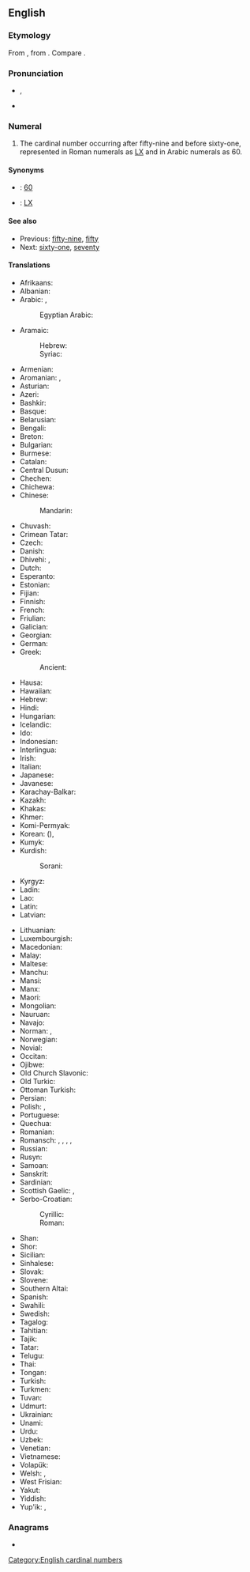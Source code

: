==English==
{{cardinalbox|en|59|60|61|fifty-nine|sixty-one|ord=sixtieth}}

===Etymology===
From {{inh|en|ang|sixtiġ}}, from {{inh|en|gem-pro|*sehs tigiwiz||sixty}}. Compare {{cog|sa|षष्टि}}.

===Pronunciation===
* {{enPR|sĭks'tē}}, {{IPA|/ˈsɪksti/|lang=en}}
* {{audio|en-us-sixty.ogg|Audio (US)|lang=en}} {{rfap|lang=en|This could be improved.}}

===Numeral===
{{head|en|numeral}}

# The cardinal number occurring after fifty-nine and before sixty-one, represented in Roman numerals as [[LX]] and in Arabic numerals as 60.

====Synonyms====
* {{w|Arabic numerals}}: [[60]]
* {{w|Roman numerals}}: [[LX]]

====See also====
* Previous: [[fifty-nine]], [[fifty]]
* Next: [[sixty-one]], [[seventy]]

====Translations====
{{trans-top|cardinal number}}
* Afrikaans: {{t|af|sestig}}
* Albanian: {{t+|sq|gjashtëdhjetë}}
* Arabic: {{t|ar|سِتِّينَ}}, {{qualifier|only nominative, formal}} {{t|ar|سِتُّونَ}}
*: Egyptian Arabic: {{t|arz|ستين|tr=sittīn}}
* Aramaic:
*: Hebrew: {{t-check|arc|שתין|c|tr=shtīn|sc=Hebr}}<!-- was attached to "Hawaiian": seems to belong here -->
*: Syriac: {{t-check|arc|ܫܬܝܢ|c|tr=shtīn|sc=Syrc}}
* Armenian: {{t+|hy|վաթսուն}}
* Aromanian: {{t|rup|shaidzãts}}, {{t|rup|shaidzãtsi}}
* Asturian: {{t+|ast|sesenta}}
* Azeri: {{t+|az|altmış}}
* Bashkir: {{t|ba|алтмыш|sc=Cyrl}}
* Basque: {{t+|eu|hirurogei}}
* Belarusian: {{t|be|шэ́сцьдзесят}}
* Bengali: {{t+|bn|ষাট|tr=shaţ|sc=Beng}}
* Breton: {{t+|br|tri-ugent}}
* Bulgarian: {{t|bg|шестдесет}}
* Burmese: {{t|my|ခြောက်ဆယ်|tr=chaukhsè|sc=Mymr}}
* Catalan: {{t+|ca|seixanta}}
* Central Dusun: {{t|dtp|onom nohopod}}
* Chechen: {{t|ce|кхузткъа}}
* Chichewa: {{t|ny|makumi asanu n'limodzi}}
* Chinese:
*: Mandarin: {{t+|cmn|六十|tr=liùshí|sc=Hani}}
* Chuvash: {{t|cv|утмӑл|sc=Cyrl}}
* Crimean Tatar: {{t|crh|altmış}}
* Czech: {{t+|cs|šedesát}}
* Danish: {{t+|da|tres}}
* Dhivehi: {{t|dv|ހަށްޓި}}, {{t|dv|ފަސްދޮޅަސް}}
* Dutch: {{t+|nl|zestig|f}}
* Esperanto: {{t+|eo|sesdek}}
* Estonian: {{t+|et|kuuskümmend}}
* Fijian: {{t|fj|ono saga vulu}}
* Finnish: {{t+|fi|kuusikymmentä}}
* French: {{t+|fr|soixante|m}}
* Friulian: {{t|fur|sessante}}
* Galician: {{t+|gl|sesenta}}
* Georgian: {{t|ka|სამოცი}}
* German: {{t+|de|sechzig|f}}
* Greek: {{t+|el|εξήντα}}
*: Ancient: {{t|grc|ἑξήκοντα}}
* Hausa: {{t|ha|sittin|alt=sìttin}}
* Hawaiian: {{t|haw|kanaono}}
* Hebrew: {{t|he|שישים|m|f|tr=shishím|alt=שִׁשִּׁים}}
* Hindi: {{t+|hi|साठ}}
* Hungarian: {{t+|hu|hatvan}}
* Icelandic: {{t+|is|sextíu}}
* Ido: {{t+|io|sisadek}}
* Indonesian: {{t+|id|enam puluh}}
* Interlingua: {{t|ia|sexanta}}
* Irish: {{t+|ga|seasca}}
* Italian: {{t+|it|sessanta}}
* Japanese: {{t+|ja|六十|tr=ろくじゅう, rokujū, むそ, muso|sc=Jpan}}
* Javanese: {{t+|jv|sawidak}}
* Karachay-Balkar: {{t|krc|алтмыш|tr=altmış|sc=Cyrl}}
* Kazakh: {{t+|kk|алпыс|sc=Cyrl}}
* Khakas: {{t|kjh|алтон|sc=Cyrl}}
* Khmer: {{t+|km|ហុកសិប|tr=hok səp|sc=Khmr}}
* Komi-Permyak: {{t|koi|кватьдас}}
* Korean: {{t+|ko|육십}} ({{t+|ko|六十}}), {{t+|ko|예순}}
* Kumyk: {{t|kum|алтмыш}}
* Kurdish:
*: Sorani: {{t+|ku|شه‌ست}}
* Kyrgyz: {{t+|ky|алтымыш|sc=Cyrl}}
* Ladin: {{t|lld|sessanta}}
* Lao: {{t|lo|ຫົກສິບ|tr=hók síp|sc=Laoo}}
* Latin: {{t|la|sexaginta}}
* Latvian: {{t+|lv|sešdesmit}}
{{trans-mid}}
* Lithuanian: {{t+|lt|šešiasdešimt}}
* Luxembourgish: {{t|lb|siechzeg}}
* Macedonian: {{t|mk|ше́есет}}
* Malay: {{t|ms|enam puluh}}
* Maltese: {{t|mt|sittin}}
* Manchu: {{t|mnc|ᠨᡳᠨᠵᡠ}}
* Mansi: {{t|mns|хōтпан|tr=hōtpan}}
* Manx: {{t|gv|tree feed}}
* Maori: {{t+|mi|ono tekau}}
* Mongolian: {{t+|mn|жар}}
* Nauruan: {{t|na|añama|sc=Knda}}
* Navajo: {{t|nv|hastą́diin|sc=nv-Latn}}
* Norman: {{t|nrf|sessànte}} {{qualifier|Guernsey}}, {{t|nrf|souaixante}} {{qualifier|Jersey}}
* Norwegian: {{t+|no|seksti}}
* Novial: {{t|nov|sixanti}}
* Occitan: {{t+|oc|seissanta}}
* Ojibwe: {{t|oj|ningodwaasimidana}}
* Old Church Slavonic: {{t|cu|шесть десѧтъ}}
* Old Turkic: {{t|otk|𐰞𐱄𐰢𐱀|tr=altmïš}}
* Ottoman Turkish: {{t|ota|آلتمش|tr=altmış|sc=ota-Arab}}
* Persian: {{t+|fa|شصت|tr=šast}}
* Polish: {{t+|pl|sześćdziesiąt}}, {{t+|pl|kopa|f}} {{qualifier|colloquial}}
* Portuguese: {{t+|pt|sessenta}}
* Quechua: {{t|qu|suqta chunka}}
* Romanian: {{t+|ro|șaizeci}}
* Romansch: {{t|rm|sessanta}}, {{t|rm|sissonta}}, {{t|rm|sissànta}}, {{t|rm|sesaunta}}, {{t|rm|sesanta}}
* Russian: {{t+|ru|шестьдеся́т}}
* Rusyn: {{t|rue|шістдеся́ть}}
* Samoan: {{t|sm|onogafulu}}
* Sanskrit: {{t+|sa|षष्टि}}
* Sardinian: {{t|sc|sessanta}}
* Scottish Gaelic: {{qualifier|old system}} {{t|gd|trì}} {{t|gd|fichead}}, {{qualifier|new system}} {{t|gd|seasgad}}
* Serbo-Croatian:
*: Cyrillic: {{t|sh|шездесет|sc=Cyrl}}
*: Roman: {{t|sh|šezdeset}}
* Shan: {{t|shn|ႁူၵ်းသိပ်း}}
* Shor: {{t|cjs|алтон|tr=alton|sc=Cyrl}}
* Sicilian: {{t+|scn|sissanta}}
* Sinhalese: {{t|si|හැට}}
* Slovak: {{t|sk|šesťdesiat}}
* Slovene: {{t+|sl|šestdeset}}
* Southern Altai: {{t|alt|алтан|tr=altan}}
* Spanish: {{t+|es|sesenta}}
* Swahili: {{t+|sw|sitini}}
* Swedish: {{t+|sv|sextio}}
* Tagalog: {{t|tl|animnapu}}
* Tahitian: {{t|ty|ono 'ahuru}}
* Tajik: {{t+|tg|шаст|sc=Cyrl}}
* Tatar: {{t+|tt|алтмыш|sc=Cyrl}}
* Telugu: {{t+|te|అరవై}}
* Thai: {{t|th|หกสิบ}}
* Tongan: {{t|to|onongofulu}}
* Turkish: {{t+|tr|altmış}}
* Turkmen: {{t+|tk|altmyş}}
* Tuvan: {{t|tyv|алдан}}
* Udmurt: {{t|udm|куатьтон}}
* Ukrainian: {{t|uk|шiстьдесят|tr=šistʹdesját|sc=Cyrl}}
* Unami: {{t|unm|kwëtash txinxke}}
* Urdu: {{t|ur|ساٹھ|tr=sāṭh|sc=ur-Arab}}
* Uzbek: {{t+|uz|oltmish}}
* Venetian: {{t|vec|sesanta}}
* Vietnamese: {{t+|vi|sáu mươi}}
* Volapük: {{t+|vo|mäldeg}}
* Welsh: {{t+|cy|trigain}} {{qualifier|vigesimal, traditional}}, {{t|cy|chwe' deg}} {{qualifier|decimal}}
* West Frisian: {{t|fy|sechstich}}
* Yakut: {{t|sah|алта уон|sc=Cyrl}}
* Yiddish: {{t|yi|זעכציק|tr=zekhtsik|sc=Hebr}}
* Yup'ik: {{t|esu|yuinaak pingayun}}, {{t|esu|pingayun ipiaq}}
{{trans-bottom}}

===Anagrams===
* {{anagrams|en|xysti}}

[[Category:English cardinal numbers]]